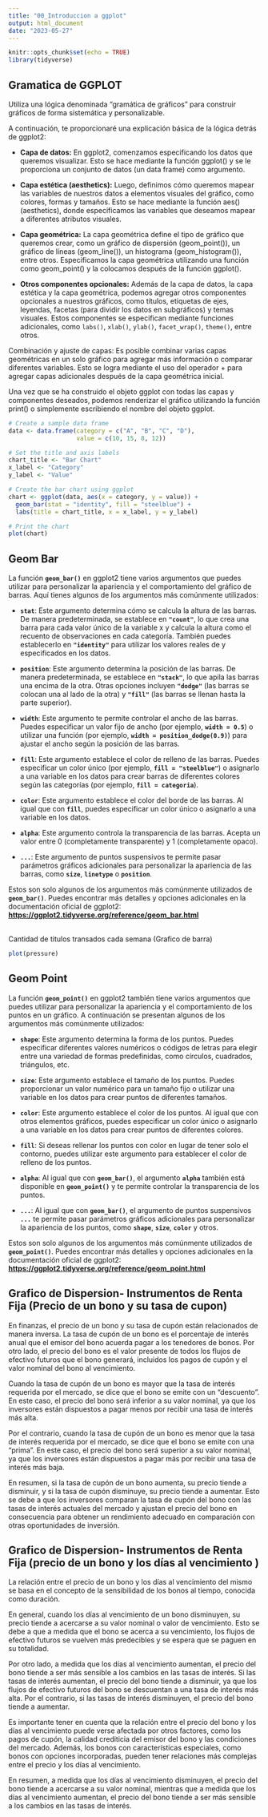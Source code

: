 ```yaml
---
title: "00_Introduccion a ggplot"
output: html_document
date: "2023-05-27"
---
```


```r
knitr::opts_chunk$set(echo = TRUE)
library(tidyverse)
```

## Gramatica de GGPLOT

Utiliza una lógica denominada "gramática de gráficos" para construir gráficos de forma sistemática y personalizable.

A continuación, te proporcionaré una explicación básica de la lógica detrás de ggplot2:

-   **Capa de datos:** En ggplot2, comenzamos especificando los datos que queremos visualizar. Esto se hace mediante la función ggplot() y se le proporciona un conjunto de datos (un data frame) como argumento.

-   **Capa estética (aesthetics):** Luego, definimos cómo queremos mapear las variables de nuestros datos a elementos visuales del gráfico, como colores, formas y tamaños. Esto se hace mediante la función aes() (aesthetics), donde especificamos las variables que deseamos mapear a diferentes atributos visuales.

-   **Capa geométrica:** La capa geométrica define el tipo de gráfico que queremos crear, como un gráfico de dispersión (geom_point()), un gráfico de líneas (geom_line()), un histograma (geom_histogram()), entre otros. Especificamos la capa geométrica utilizando una función como geom_point() y la colocamos después de la función ggplot().

-   **Otros componentes opcionales:** Además de la capa de datos, la capa estética y la capa geométrica, podemos agregar otros componentes opcionales a nuestros gráficos, como títulos, etiquetas de ejes, leyendas, facetas (para dividir los datos en subgráficos) y temas visuales. Estos componentes se especifican mediante funciones adicionales, como `labs()`, `xlab()`, `ylab()`, `facet_wrap()`, `theme()`, entre otros.

Combinación y ajuste de capas: Es posible combinar varias capas geométricas en un solo gráfico para agregar más información o comparar diferentes variables. Esto se logra mediante el uso del operador + para agregar capas adicionales después de la capa geométrica inicial.

Una vez que se ha construido el objeto ggplot con todas las capas y componentes deseados, podemos renderizar el gráfico utilizando la función print() o simplemente escribiendo el nombre del objeto ggplot.

```r
# Create a sample data frame
data <- data.frame(category = c("A", "B", "C", "D"),
                   value = c(10, 15, 8, 12))

# Set the title and axis labels
chart_title <- "Bar Chart"
x_label <- "Category"
y_label <- "Value"

# Create the bar chart using ggplot
chart <- ggplot(data, aes(x = category, y = value)) +
  geom_bar(stat = "identity", fill = "steelblue") +
  labs(title = chart_title, x = x_label, y = y_label)

# Print the chart
plot(chart)
```

## Geom Bar

La función **`geom_bar()`** en ggplot2 tiene varios argumentos que puedes utilizar para personalizar la apariencia y el comportamiento del gráfico de barras. Aquí tienes algunos de los argumentos más comúnmente utilizados:

-   **`stat`**: Este argumento determina cómo se calcula la altura de las barras. De manera predeterminada, se establece en **`"count"`**, lo que crea una barra para cada valor único de la variable x y calcula la altura como el recuento de observaciones en cada categoría. También puedes establecerlo en **`"identity"`** para utilizar los valores reales de y especificados en los datos.

-   **`position`**: Este argumento determina la posición de las barras. De manera predeterminada, se establece en **`"stack"`**, lo que apila las barras una encima de la otra. Otras opciones incluyen **`"dodge"`** (las barras se colocan una al lado de la otra) y **`"fill"`** (las barras se llenan hasta la parte superior).

-   **`width`**: Este argumento te permite controlar el ancho de las barras. Puedes especificar un valor fijo de ancho (por ejemplo, **`width = 0.5`**) o utilizar una función (por ejemplo, **`width = position_dodge(0.9)`**) para ajustar el ancho según la posición de las barras.

-   **`fill`**: Este argumento establece el color de relleno de las barras. Puedes especificar un color único (por ejemplo, **`fill = "steelblue"`**) o asignarlo a una variable en los datos para crear barras de diferentes colores según las categorías (por ejemplo, **`fill = categoria`**).

-   **`color`**: Este argumento establece el color del borde de las barras. Al igual que con **`fill`**, puedes especificar un color único o asignarlo a una variable en los datos.

-   **`alpha`**: Este argumento controla la transparencia de las barras. Acepta un valor entre 0 (completamente transparente) y 1 (completamente opaco).

-   **`...`**: Este argumento de puntos suspensivos te permite pasar parámetros gráficos adicionales para personalizar la apariencia de las barras, como **`size`**, **`linetype`** o **`position`**.

Estos son solo algunos de los argumentos más comúnmente utilizados de **`geom_bar()`**. Puedes encontrar más detalles y opciones adicionales en la documentación oficial de ggplot2: [**https://ggplot2.tidyverse.org/reference/geom_bar.html**](https://ggplot2.tidyverse.org/reference/geom_bar.html)

\
Cantidad de titulos transados cada semana (Grafico de barra)

```r
plot(pressure)
```

## Geom Point

La función **`geom_point()`** en ggplot2 también tiene varios argumentos que puedes utilizar para personalizar la apariencia y el comportamiento de los puntos en un gráfico. A continuación se presentan algunos de los argumentos más comúnmente utilizados:

-   **`shape`**: Este argumento determina la forma de los puntos. Puedes especificar diferentes valores numéricos o códigos de letras para elegir entre una variedad de formas predefinidas, como círculos, cuadrados, triángulos, etc.

-   **`size`**: Este argumento establece el tamaño de los puntos. Puedes proporcionar un valor numérico para un tamaño fijo o utilizar una variable en los datos para crear puntos de diferentes tamaños.

-   **`color`**: Este argumento establece el color de los puntos. Al igual que con otros elementos gráficos, puedes especificar un color único o asignarlo a una variable en los datos para crear puntos de diferentes colores.

-   **`fill`**: Si deseas rellenar los puntos con color en lugar de tener solo el contorno, puedes utilizar este argumento para establecer el color de relleno de los puntos.

-   **`alpha`**: Al igual que con **`geom_bar()`**, el argumento **`alpha`** también está disponible en **`geom_point()`** y te permite controlar la transparencia de los puntos.

-   **`...`**: Al igual que con **`geom_bar()`**, el argumento de puntos suspensivos **`...`** te permite pasar parámetros gráficos adicionales para personalizar la apariencia de los puntos, como **`shape`**, **`size`**, **`color`** y otros.

Estos son solo algunos de los argumentos más comúnmente utilizados de **`geom_point()`**. Puedes encontrar más detalles y opciones adicionales en la documentación oficial de ggplot2: [**https://ggplot2.tidyverse.org/reference/geom_point.html**](https://ggplot2.tidyverse.org/reference/geom_point.html)

## Grafico de Dispersion- Instrumentos de Renta Fija (Precio de un bono y su tasa de cupon)

En finanzas, el precio de un bono y su tasa de cupón están relacionados de manera inversa. La tasa de cupón de un bono es el porcentaje de interés anual que el emisor del bono acuerda pagar a los tenedores de bonos. Por otro lado, el precio del bono es el valor presente de todos los flujos de efectivo futuros que el bono generará, incluidos los pagos de cupón y el valor nominal del bono al vencimiento.

Cuando la tasa de cupón de un bono es mayor que la tasa de interés requerida por el mercado, se dice que el bono se emite con un "descuento". En este caso, el precio del bono será inferior a su valor nominal, ya que los inversores están dispuestos a pagar menos por recibir una tasa de interés más alta.

Por el contrario, cuando la tasa de cupón de un bono es menor que la tasa de interés requerida por el mercado, se dice que el bono se emite con una "prima". En este caso, el precio del bono será superior a su valor nominal, ya que los inversores están dispuestos a pagar más por recibir una tasa de interés más baja.

En resumen, si la tasa de cupón de un bono aumenta, su precio tiende a disminuir, y si la tasa de cupón disminuye, su precio tiende a aumentar. Esto se debe a que los inversores comparan la tasa de cupón del bono con las tasas de interés actuales del mercado y ajustan el precio del bono en consecuencia para obtener un rendimiento adecuado en comparación con otras oportunidades de inversión.

## Grafico de Dispersion- Instrumentos de Renta Fija (precio de un bono y los días al vencimiento )

La relación entre el precio de un bono y los días al vencimiento del mismo se basa en el concepto de la sensibilidad de los bonos al tiempo, conocida como duración.

En general, cuando los días al vencimiento de un bono disminuyen, su precio tiende a acercarse a su valor nominal o valor de vencimiento. Esto se debe a que a medida que el bono se acerca a su vencimiento, los flujos de efectivo futuros se vuelven más predecibles y se espera que se paguen en su totalidad.

Por otro lado, a medida que los días al vencimiento aumentan, el precio del bono tiende a ser más sensible a los cambios en las tasas de interés. Si las tasas de interés aumentan, el precio del bono tiende a disminuir, ya que los flujos de efectivo futuros del bono se descuentan a una tasa de interés más alta. Por el contrario, si las tasas de interés disminuyen, el precio del bono tiende a aumentar.

Es importante tener en cuenta que la relación entre el precio del bono y los días al vencimiento puede verse afectada por otros factores, como los pagos de cupón, la calidad crediticia del emisor del bono y las condiciones del mercado. Además, los bonos con características especiales, como bonos con opciones incorporadas, pueden tener relaciones más complejas entre el precio y los días al vencimiento.

En resumen, a medida que los días al vencimiento disminuyen, el precio del bono tiende a acercarse a su valor nominal, mientras que a medida que los días al vencimiento aumentan, el precio del bono tiende a ser más sensible a los cambios en las tasas de interés.
